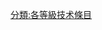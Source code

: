 {{catmore1|[[WikiProject:技术|WikiProject:技术]]}}
{{Articles by Quality|topic=技术|project=技术|format=TOC}}
{{empty category}}
[[分類:各等級技术條目|分類:各等級技术條目]]